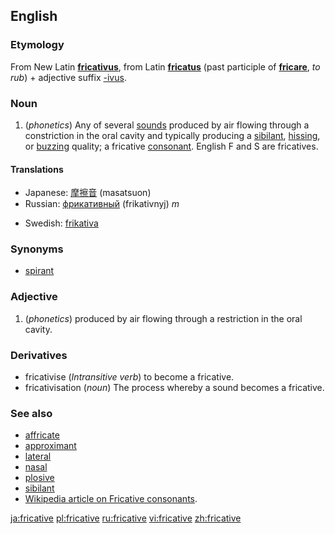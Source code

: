 ==English==
===Etymology===
From New Latin '''[[fricativus]]''', from Latin '''[[fricatus]]''' (past participle of '''[[fricare]]''', ''to rub'') + adjective suffix [[-ivus]].

===Noun===
#(''phonetics'') Any of several [[sound]]s produced by air flowing through a constriction in the oral cavity and typically producing a [[sibilant]], [[hissing]], or [[buzzing]] quality; a fricative [[consonant]]. English F and S are fricatives.

====Translations====
{{top}}
*Japanese: [[摩擦音]] (masatsuon)
*Russian: [[фрикативный]] (frikativnyj) ''m''
{{mid}}
*Swedish: [[frikativa]] {{c}}
{{bottom}}

===Synonyms===
*[[spirant]]

===Adjective===
#(''phonetics'') produced by air flowing through a restriction in the oral cavity.

===Derivatives===
*fricativise (''Intransitive verb'') to become a fricative.
*fricativisation (''noun'') The process whereby a sound becomes a fricative.

===See also===
*[[affricate]]
*[[approximant]]
*[[lateral]]
*[[nasal]]
*[[plosive]]
*[[sibilant]]
*[[w:fricative consonant|Wikipedia article on Fricative consonants]].

[[ja:fricative]]
[[pl:fricative]]
[[ru:fricative]]
[[vi:fricative]]
[[zh:fricative]]